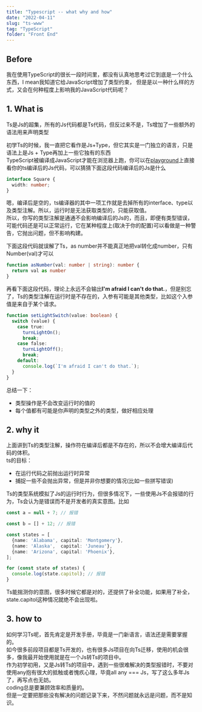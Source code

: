 ```yaml
---
title: "Typescript -- what why and how"
date: "2022-04-11"
slug: "ts-www"
tag: "TypeScript"
folder: "Front End"
---
```


## Before

我在使用TypeScript的很长一段时间里，都没有认真地思考过它到底是一个什么东西，I mean我知道它给JavaScript增加了类型约束，
但是是以一种什么样的方式，又会在何种程度上影响我的JavaScript代码呢？

## 1. What is

Ts是Js的超集，所有的Js代码都是Ts代码，但反过来不是，Ts增加了一些额外的语法用来声明类型

初学Ts的时候，我一直把它看作是Js+Type，但它其实是一门独立的语言，只是语法上是Js + Type再加上一些它独有的东西  
TypeScript被编译成JavaScript才能在浏览器上跑，你可以在<a target="_blank" href="https://www.typescriptlang.org/play">playground</a>上直接看你的ts编译后的Js代码，可以猜猜下面这段代码编译后的Js是什么
``` ts
interface Square {
  width: number;
}
```
嗯，编译后是空的，ts编译器的其中一项工作就是去掉所有的interface、type以及类型注解。所以，运行时是无法获取类型的，只能获取值。  
所以，你写的类型注解是通通不会影响编译后的Js的，而且，即便有类型错误，可能代码还是可以正常运行，它在某种程度上(取决于你的配置)可以看做是一种警告，它抛出问题，但不影响构建。  

下面这段代码就误解了Ts，as number并不能真正地把val转化成number，只有Number(val)才可以
``` ts
function asNumber(val: number | string): number {
  return val as number
}
```
再看下面这段代码，理论上永远不会输出**I'm afraid I can't do that.**，但是别忘了，Ts的类型注解在运行时是不存在的，入参有可能是其他类型，比如这个入参值是来自于某个请求。
``` ts
function setLightSwitch(value: boolean) {
  switch (value) {
    case true:
      turnLightOn();
      break;
    case false:
      turnLightOff();
      break;
    default:
      console.log(`I'm afraid I can't do that.`);
  }
}
```
总结一下：  
- 类型操作是不会改变运行时的值的
- 每个值都有可能是你声明的类型之外的类型，做好相应处理

## 2. why it
上面讲到Ts的类型注解，操作符在编译后都是不存在的，所以不会增大编译后代码的体积。  
ts的目标：  
- 在运行代码之前抛出运行时异常
- 捕捉一些不会抛出异常，但是并非你想要的情况(比如一些拼写错误)

Ts的类型系统模拟了Js的运行时行为，但很多情况下，一些使用Js不会报错的行为，Ts会认为是错误而不是开发者的真实意图。比如
``` ts
const a = null + 7; // 报错

const b = [] + 12; // 报错

const states = [
  {name: 'Alabama', capital: 'Montgomery'},
  {name: 'Alaska',  capital: 'Juneau'},
  {name: 'Arizona', capital: 'Phoenix'},
];

for (const state of states) {
  console.log(state.capitol); // 报错
}
```
Ts能揣测你的意图，很多时候它都是对的，还提供了补全功能，如果用了补全，state.capitol这种情况就绝不会出现啦。

## 3. how to

如何学习Ts呢，首先肯定是开发手册，毕竟是一门新语言，语法还是需要掌握的。  
如今很多前段项目都是Ts开发的，也有很多Js项目在向Ts迁移，使用的机会很多，像我最开始使用就是在一个Js转Ts的项目中。  
作为初学初用，又是Js转Ts的项目中，遇到一些很难解决的类型报错时，不要对使用any抱有很大的抵触或者愧疚心理，毕竟all any === Js，写了这么多年Js了，再写点也无妨。  
coding总是要兼顾效率和质量的。  
但是一定要把那些没有解决的问题记录下来，不然问题就永远是问题，而不是知识。  
